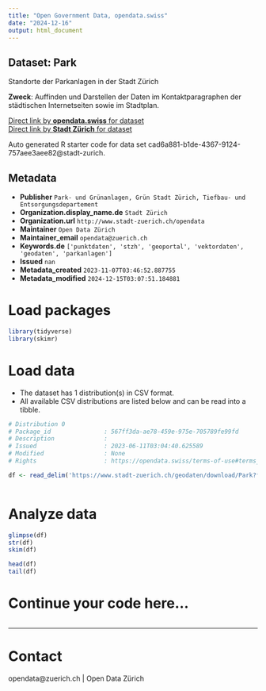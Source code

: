 ```yaml
---
title: "Open Government Data, opendata.swiss"
date: "2024-12-16"
output: html_document
---
```


## Dataset: Park

Standorte der Parkanlagen in der Stadt Zürich

**Zweck**: Auffinden und Darstellen der Daten im Kontaktparagraphen der städtischen Internetseiten sowie im Stadtplan.

[Direct link by **opendata.swiss** for dataset](https://opendata.swiss/de/dataset/park2)<br>
[Direct link by **Stadt Zürich** for dataset](https://data.stadt-zuerich.ch/dataset/geo_park)

Auto generated R starter code for data set cad6a881-b1de-4367-9124-757aee3aee82@stadt-zurich.

## Metadata

- **Publisher** `Park- und Grünanlagen, Grün Stadt Zürich, Tiefbau- und Entsorgungsdepartement`
- **Organization.display_name.de** `Stadt Zürich`
- **Organization.url** `http://www.stadt-zuerich.ch/opendata`
- **Maintainer** `Open Data Zürich`
- **Maintainer_email** `opendata@zuerich.ch`
- **Keywords.de** `['punktdaten', 'stzh', 'geoportal', 'vektordaten', 'geodaten', 'parkanlagen']`
- **Issued** `nan`
- **Metadata_created** `2023-11-07T03:46:52.887755`
- **Metadata_modified** `2024-12-15T03:07:51.184881`


# Load packages

```r

library(tidyverse)
library(skimr)

```

# Load data

-   The dataset has 1 distribution(s) in CSV format.
-   All available CSV distributions are listed below and can be read into a tibble.

```r

# Distribution 0
# Package_id               : 567ff3da-ae78-459e-975e-705789fe99fd
# Description              : 
# Issued                   : 2023-06-11T03:04:40.625589
# Modified                 : None
# Rights                   : https://opendata.swiss/terms-of-use#terms_open

df <- read_delim('https://www.stadt-zuerich.ch/geodaten/download/Park?format=10008')



```

# Analyze data

```r

glimpse(df)
str(df)
skim(df)

head(df)
tail(df)

```

# Continue your code here...

```r

```

------------------------------------------------------------------------

# Contact

opendata@zuerich.ch | Open Data Zürich

